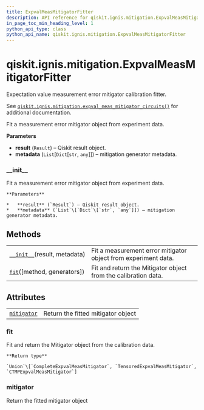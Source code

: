 ```yaml
---
title: ExpvalMeasMitigatorFitter
description: API reference for qiskit.ignis.mitigation.ExpvalMeasMitigatorFitter
in_page_toc_min_heading_level: 1
python_api_type: class
python_api_name: qiskit.ignis.mitigation.ExpvalMeasMitigatorFitter
---
```


<span id="qiskit-ignis-mitigation-expvalmeasmitigatorfitter" />

# qiskit.ignis.mitigation.ExpvalMeasMitigatorFitter

<Class id="qiskit.ignis.mitigation.ExpvalMeasMitigatorFitter" isDedicatedPage={true} github="https://github.com/qiskit-community/qiskit-ignis/tree/stable/0.5/qiskit/ignis/mitigation/expval/fitter.py" signature="ExpvalMeasMitigatorFitter(result, metadata)" modifiers="class">
  Expectation value measurement error mitigator calibration fitter.

  See [`qiskit.ignis.mitigation.expval_meas_mitigator_circuits()`](qiskit.ignis.mitigation.expval_meas_mitigator_circuits "qiskit.ignis.mitigation.expval_meas_mitigator_circuits") for additional documentation.

  Fit a measurement error mitigator object from experiment data.

  **Parameters**

  *   **result** (`Result`) – Qiskit result object.
  *   **metadata** (`List`\[`Dict`\[`str`, `any`]]) – mitigation generator metadata.

  ### \_\_init\_\_

  <Function id="qiskit.ignis.mitigation.ExpvalMeasMitigatorFitter.__init__" signature="__init__(result, metadata)">
    Fit a measurement error mitigator object from experiment data.

    **Parameters**

    *   **result** (`Result`) – Qiskit result object.
    *   **metadata** (`List`\[`Dict`\[`str`, `any`]]) – mitigation generator metadata.
  </Function>

  ## Methods

  |                                                                                                                                                          |                                                                |
  | -------------------------------------------------------------------------------------------------------------------------------------------------------- | -------------------------------------------------------------- |
  | [`__init__`](#qiskit.ignis.mitigation.ExpvalMeasMitigatorFitter.__init__ "qiskit.ignis.mitigation.ExpvalMeasMitigatorFitter.__init__")(result, metadata) | Fit a measurement error mitigator object from experiment data. |
  | [`fit`](#qiskit.ignis.mitigation.ExpvalMeasMitigatorFitter.fit "qiskit.ignis.mitigation.ExpvalMeasMitigatorFitter.fit")(\[method, generators])           | Fit and return the Mitigator object from the calibration data. |

  ## Attributes

  |                                                                                                                                           |                                    |
  | ----------------------------------------------------------------------------------------------------------------------------------------- | ---------------------------------- |
  | [`mitigator`](#qiskit.ignis.mitigation.ExpvalMeasMitigatorFitter.mitigator "qiskit.ignis.mitigation.ExpvalMeasMitigatorFitter.mitigator") | Return the fitted mitigator object |

  ### fit

  <Function id="qiskit.ignis.mitigation.ExpvalMeasMitigatorFitter.fit" signature="fit(method=None, generators=None)">
    Fit and return the Mitigator object from the calibration data.

    **Return type**

    `Union`\[`CompleteExpvalMeasMitigator`, `TensoredExpvalMeasMitigator`, `CTMPExpvalMeasMitigator`]
  </Function>

  ### mitigator

  <Function id="qiskit.ignis.mitigation.ExpvalMeasMitigatorFitter.mitigator" signature="mitigator" modifiers="property">
    Return the fitted mitigator object
  </Function>
</Class>


